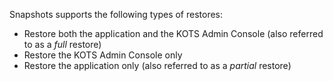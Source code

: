 Snapshots supports the following types of restores:
* Restore both the application and the KOTS Admin Console (also referred to as a _full_ restore)
* Restore the KOTS Admin Console only
* Restore the application only (also referred to as a _partial_ restore)